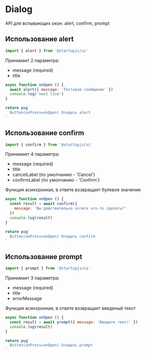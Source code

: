 
# Dialog

API для вспывающих окон: alert, confirm, prompt

## Использование alert

```js
import { alert } from '@startupjs/ui'
```

Принимает 2 параметра:
- message (required)
- title

```jsx example
async function onOpen () {
  await alert({ message: 'Тестовое сообщение' })
  console.log('next line')
}

return pug`
  Button(onPress=onOpen) Открыть alert
`
```

## Использование confirm

```js
import { confirm } from '@startupjs/ui'
```

Принимает 4 параметра:
- message (required)
- title
- cancelLabel (по умолчанию - 'Cancel')
- confirmLabel (по умолчанию - 'Confirm')

Функция асинхронная, в ответе возвращает булевое значение

```jsx example
async function onOpen () {
  const result = await confirm({
    message: 'Вы действительно хотите что-то сделать?'
  })
  console.log(result)
}

return pug`
  Button(onPress=onOpen) Открыть confirm
`
```

## Использование prompt

```js
import { prompt } from '@startupjs/ui'
```

Принимает 3 параметра:
- message (required)
- title
- errorMessage

Функция асинхронная, в ответе возвращает введеный текст

```jsx example
async function onOpen () {
  const result = await prompt({ message: 'Введите текст' })
  console.log(result)
}

return pug`
  Button(onPress=onOpen) Открыть prompt
`
```
